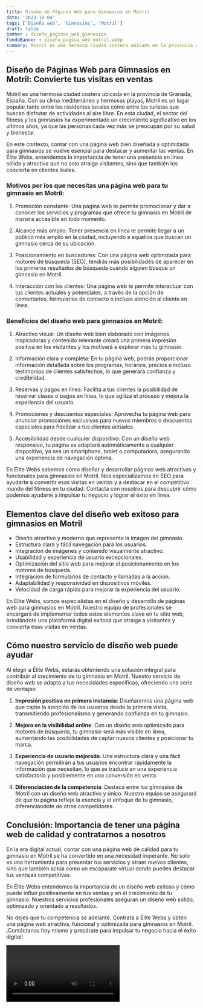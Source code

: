 ```yaml
---
title: Diseño de Páginas Web para Gimnasios en Motril
date: '2023-10-04'
tags: ['Diseño web', 'Gimnasios', 'Motril']
draft: false
banner : diseño_paginas_web_gimnasios
fondoBanner : diseño_pagina_web_motril.webp
summary: Motril es una hermosa ciudad costera ubicada en la provincia de Granada, España. Con su clima mediterráneo y hermosas playas, Motril es un lugar popular tanto entre los residentes locales como entre los turistas que buscan disfrutar de actividades al aire libre. En esta ciudad, el sector del fitness y los gimnasios ha experimentado un crecimiento significativo en los últimos años, ya que las personas cada vez más se preocupan por su salud y bienestar.
---
```


## Diseño de Páginas Web para Gimnasios en Motril: Convierte tus visitas en ventas

Motril es una hermosa ciudad costera ubicada en la provincia de Granada, España. Con su clima mediterráneo y hermosas playas, Motril es un lugar popular tanto entre los residentes locales como entre los turistas que buscan disfrutar de actividades al aire libre. En esta ciudad, el sector del fitness y los gimnasios ha experimentado un crecimiento significativo en los últimos años, ya que las personas cada vez más se preocupan por su salud y bienestar.

En este contexto, contar con una página web bien diseñada y optimizada para gimnasios se vuelve esencial para destacar y aumentar las ventas. En Élite Webs, entendemos la importancia de tener una presencia en línea sólida y atractiva que no solo atraiga visitantes, sino que también los convierta en clientes leales.

### Motivos por los que necesitas una página web para tu gimnasio en Motril:

1. Promoción constante: Una página web te permite promocionar y dar a conocer los servicios y programas que ofrece tu gimnasio en Motril de manera accesible en todo momento.

2. Alcance más amplio: Tener presencia en línea te permite llegar a un público más amplio en la ciudad, incluyendo a aquellos que buscan un gimnasio cerca de su ubicación.

3. Posicionamiento en buscadores: Con una página web optimizada para motores de búsqueda (SEO), tendrás más posibilidades de aparecer en los primeros resultados de búsqueda cuando alguien busque un gimnasio en Motril.

4. Interacción con los clientes: Una página web te permite interactuar con tus clientes actuales y potenciales, a través de la opción de comentarios, formularios de contacto o incluso atención al cliente en línea.

### Beneficios del diseño web para gimnasios en Motril:

1. Atractivo visual: Un diseño web bien elaborado con imágenes inspiradoras y contenido relevante creará una primera impresión positiva en los visitantes y los motivará a explorar más tu gimnasio.

2. Información clara y completa: En tu página web, podrás proporcionar información detallada sobre los programas, horarios, precios e incluso testimonios de clientes satisfechos, lo que generará confianza y credibilidad.

3. Reservas y pagos en línea: Facilita a tus clientes la posibilidad de reservar clases o pagos en línea, lo que agiliza el proceso y mejora la experiencia del usuario.

4. Promociones y descuentos especiales: Aprovecha tu página web para anunciar promociones exclusivas para nuevos miembros o descuentos especiales para fidelizar a tus clientes actuales.

5. Accesibilidad desde cualquier dispositivo: Con un diseño web responsivo, tu página se adaptará automáticamente a cualquier dispositivo, ya sea un smartphone, tablet o computadora, asegurando una experiencia de navegación óptima.

En Élite Webs sabemos cómo diseñar y desarrollar páginas web atractivas y funcionales para gimnasios en Motril. Nos especializamos en SEO para ayudarte a convertir esas visitas en ventas y a destacar en el competitivo mundo del fitness en tu ciudad. Contacta con nosotros para descubrir cómo podemos ayudarte a impulsar tu negocio y lograr el éxito en línea.

<GifSeo />

<Cta />

## Elementos clave del diseño web exitoso para gimnasios en Motril

- Diseño atractivo y moderno que represente la imagen del gimnasio.
- Estructura clara y fácil navegación para los usuarios.
- Integración de imágenes y contenido visualmente atractivo.
- Usabilidad y experiencia de usuario excepcionales.
- Optimización del sitio web para mejorar el posicionamiento en los motores de búsqueda.
- Integración de formularios de contacto y llamadas a la acción.
- Adaptabilidad y responsividad en dispositivos móviles.
- Velocidad de carga rápida para mejorar la experiencia del usuario.

En Élite Webs, somos especialistas en el diseño y desarrollo de páginas web para gimnasios en Motril. Nuestro equipo de profesionales se encargará de implementar todos estos elementos clave en tu sitio web, brindándote una plataforma digital exitosa que atraiga a visitantes y convierta esas visitas en ventas.

## Cómo nuestro servicio de diseño web puede ayudar

Al elegir a Élite Webs, estarás obteniendo una solución integral para contribuir al crecimiento de tu gimnasio en Motril. Nuestro servicio de diseño web se adapta a tus necesidades específicas, ofreciendo una serie de ventajas:

1. **Impresión positiva en primera instancia**: Diseñaremos una página web que capte la atención de los usuarios desde la primera visita, transmitiendo profesionalismo y generando confianza en tu gimnasio.

2. **Mejora en la visibilidad online**: Con un diseño web optimizado para motores de búsqueda, tu gimnasio será más visible en línea, aumentando las posibilidades de captar nuevos clientes y posicionar tu marca.

3. **Experiencia de usuario mejorada**: Una estructura clara y una fácil navegación permitirán a tus usuarios encontrar rápidamente la información que necesitan, lo que se traduce en una experiencia satisfactoria y posiblemente en una conversión en venta.

4. **Diferenciación de la competencia**: Destaca entre los gimnasios de Motril con un diseño web atractivo y único. Nuestro equipo se asegurará de que tu página refleje la esencia y el enfoque de tu gimnasio, diferenciándote de otros competidores.

## Conclusión: Importancia de tener una página web de calidad y contratarnos a nosotros

En la era digital actual, contar con una página web de calidad para tu gimnasio en Motril se ha convertido en una necesidad imperante. No solo es una herramienta para presentar tus servicios y atraer nuevos clientes, sino que también actúa como un escaparate virtual donde puedes destacar tus ventajas competitivas.

En Élite Webs entendemos la importancia de un diseño web exitoso y cómo puede influir positivamente en tus ventas y en el crecimiento de tu gimnasio. Nuestros servicios profesionales aseguran un diseño web sólido, optimizado y orientado a resultados.

No dejes que tu competencia se adelante. Contrata a Élite Webs y obtén una página web atractiva, funcional y optimizada para gimnasios en Motril. ¡Contáctanos hoy mismo y prepárate para impulsar tu negocio hacia el éxito digital!

<Video />

<CtaBot job='Gimnasios' city='Motril'/>

<Gmaps query='Motril+españa+maps' />